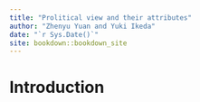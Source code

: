 ```yaml
--- 
title: "Prolitical view and their attributes"
author: "Zhenyu Yuan and Yuki Ikeda"
date: "`r Sys.Date()`"
site: bookdown::bookdown_site
---
```


# Introduction


